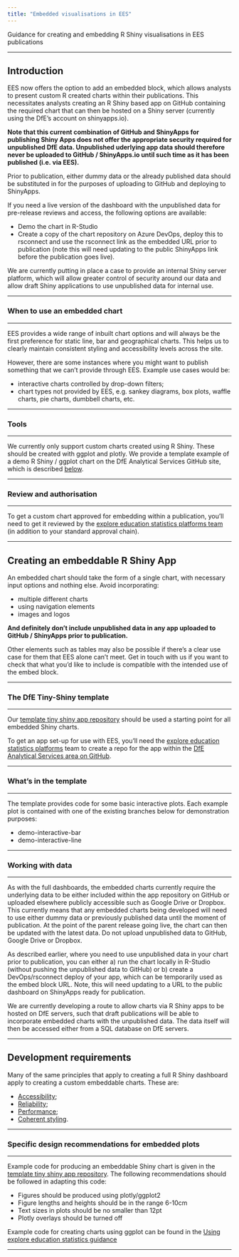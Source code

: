 ```yaml
---
title: "Embedded visualisations in EES"
---
```


<p class="text-muted">Guidance for creating and embedding R Shiny visualisations in EES publications</p>

---

## Introduction


EES now offers the option to add an embedded block, which allows analysts to present custom R created charts within their publications. This necessitates analysts creating an R Shiny based app on GitHub containing the required chart that can then be hosted on a Shiny server (currently using the DfE's account on shinyapps.io).

**Note that this current combination of GitHub and ShinyApps for publishing Shiny Apps does not offer the appropriate security required for unpublished DfE data. Unpublished uderlying app data should therefore never be uploaded to GitHub / ShinyApps.io until such time as it has been published (i.e. via EES).** 

Prior to publication, either dummy data or the already published data should be substituted in for the purposes of uploading to GitHub and deploying to ShinyApps.

If you need a live version of the dashboard with the unpublished data for pre-release reviews and access, the following options are available:

* Demo the chart in R-Studio
* Create a copy of the chart repository on Azure DevOps, deploy this to rsconnect and use the rsconnect link as the embedded URL prior to publication (note this will need updating to the public ShinyApps link before the publication goes live).

We are currently putting in place a case to provide an internal Shiny server platform, which will allow greater control of security around our data and allow draft Shiny applications to use unpublished data for internal use.

---

### When to use an embedded chart

---

EES provides a wide range of inbuilt chart options and will always be the first preference for static line, bar and geographical charts. This helps us to clearly maintain consistent styling and accessibility levels across the site.

However, there are some instances where you might want to publish something that we can't provide through EES. Example use cases would be:

   - interactive charts controlled by drop-down filters;
   - chart types not provided by EES, e.g. sankey diagrams, box plots, waffle charts, pie charts, dumbbell charts, etc.

---

### Tools

---

We currently only support custom charts created using R Shiny. These should be created with ggplot and plotly. We provide a template example of a demo R Shiny / ggplot chart on the DfE Analytical Services GitHub site, which is described [below](#the-dfe-tiny-shiny-template).

---

### Review and authorisation

---

To get a custom chart approved for embedding within a publication, you'll need to get it reviewed by the [explore education statistics platforms team](mailto:explore.statistics@education.gov.uk) (in addition to your standard approval chain).

---

## Creating an embeddable R Shiny App


An embedded chart should take the form of a single chart, with necessary input options and nothing else. Avoid incorporating:

* multiple different charts
* using navigation elements
* images and logos

**And definitely don't include unpublished data in any app uploaded to GitHub / ShinyApps prior to publication.**

Other elements such as tables may also be possible if there's a clear use case for them that EES alone can't meet. Get in touch with us if you want to check that what you'd like to include is compatible with the intended use of the embed block.

---

### The DfE Tiny-Shiny template

---

Our [template tiny shiny app repository](https://github.com/dfe-analytical-services/dfe-tiny-shiny) should be used a starting point for all embedded Shiny charts.

To get an app set-up for use with EES, you'll need the [explore education statistics platforms](mailto:explore.statistics@education.gov.uk) team to create a repo for the app within the [DfE Analytical Services area on GitHub](https://github.com/dfe-analytical-services/dfe-tiny-shiny).

---

### What's in the template

---

The template provides code for some basic interactive plots. Each example plot is contained with one of the existing branches below for demonstration purposes:

* demo-interactive-bar
* demo-interactive-line

---

### Working with data

---

As with the full dashboards, the embedded charts currently require the underlying data to be either included within the app repository on GitHub or uploaded elsewhere publicly accessible such as Google Drive or Dropbox. This currently means that any embedded charts being developed will need to use either dummy data or previously published data until the moment of publication. At the point of the parent release going live, the chart can then be updated with the latest data. Do not upload unpublished data to GitHub, Google Drive or Dropbox.

As described earlier, where you need to use unpublished data in your chart prior to publication, you can either a) run the chart locally in R-Studio (without pushing the unpublished data to GitHub) or b) create a DevOps/rsconnect deploy of your app, which can be temporarily used as the embed block URL. Note, this will need updating to a URL to the public dashboard on ShinyApps ready for publication.

We are currently developing a route to allow charts via R Shiny apps to be hosted on DfE servers, such that draft publications will be able to incorporate embedded charts with the unpublished data. The data itself will then be accessed either from a SQL database on DfE servers.

---

## Development requirements


Many of the same principles that apply to creating a full R Shiny dashboard apply to creating a custom embeddable charts. These are:

   * [Accessibility](../writing-visualising/dashboards.html#accessibility);
   * [Reliability](../writing-visualising/dashboards.html#code-testing);
   * [Performance](../writing-visualising/dashboards.html#governance);
   * [Coherent styling](../writing-visualising/dashboards.html#standards-to-follow).

---

### Specific design recommendations for embedded plots

---

Example code for producing an embeddable Shiny chart is given in the [template tiny shiny app repository](https://github.com/dfe-analytical-services/dfe-tiny-shiny/server.R). The following recommendations should be followed in adapting this code:

* Figures should be produced using plotly/ggplot2
* Figure lengths and heights should be in the range 6-10cm
* Text sizes in plots should be no smaller than 12pt
* Plotly overlays should be turned off

Example code for creating charts using ggplot can be found in the [Using explore education statistics guidance](../publishing-statistics/ees.html#example-ggplot-chart-code)

---
